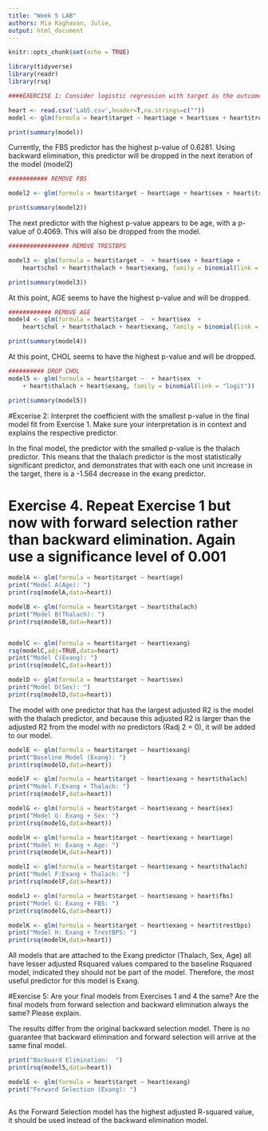 ```yaml
---
title: "Week 5 LAB"
authors: Mia Raghavan, Julie, 
output: html_document
---
```


```r
knitr::opts_chunk$set(echo = TRUE)
```


```r
library(tidyverse)
library(readr)
library(rsq)

####EXERCISE 1: Consider logistic regression with target as the outcome. Perform backward elimination based on p-values using a significance level of 0.001 to obtain a parsimonious model for the presence of heart disease.

heart <- read.csv('Lab5.csv',header=T,na.strings=c(""))
model <- glm(formula = heart$target ~ heart$age + heart$sex + heart$trestbps + heart$chol + heart$fbs + heart$thalach + heart$exang, family = binomial (link = "logit"))

print(summary(model))
```
Currently, the FBS predictor has the highest p-value of 0.6281. Using backward elimination, this predictor will be dropped in the next iteration of the model (model2)
```r
########### REMOVE FBS

model2 <- glm(formula = heart$target ~ heart$age + heart$sex + heart$trestbps + heart$chol + heart$thalach + heart$exang, family = binomial(link = "logit"))

print(summary(model2))

```
The next predictor with the highest p-value appears to be age, with a p-value of 0.4069. This will also be dropped from the model. 

```r
################# REMOVE TRESTBPS

model3 <- glm(formula = heart$target ~  + heart$sex + heart$age + 
    heart$chol + heart$thalach + heart$exang, family = binomial(link = "logit"))

print(summary(model3))

```
At this point, AGE seems to have the highest p-value and will be dropped. 

```r
############ REMOVE AGE
model4 <- glm(formula = heart$target ~  + heart$sex  + 
    heart$chol + heart$thalach + heart$exang, family = binomial(link = "logit"))

print(summary(model4))
```
At this point, CHOL seems to have the highest p-value and will be dropped. 

```r
########## DROP CHOL
model5 <- glm(formula = heart$target ~  + heart$sex  + 
    + heart$thalach + heart$exang, family = binomial(link = "logit"))

print(summary(model5))

```
#Excerise 2: Interpret the coefficient with the smallest p-value in the final model fit from Exercise 1. Make sure your interpretation is in context and explains the respective predictor.

In the final model, the predictor with the smalled p-value is the thalach predictor. This means that the thalach predictor is the most statistically significant predictor, and demonstrates that with each one unit increase in the target, there is a -1.564 decrease in the exang predictor. 

# Exercise 4. Repeat Exercise 1 but now with forward selection rather than backward elimination. Again use a significance level of 0.001

```r
modelA <- glm(formula = heart$target ~ heart$age)
print("Model A(Age): ")
print(rsq(modelA,data=heart))

modelB <- glm(formula = heart$target ~ heart$thalach)
print("Model B(Thalach): ")
print(rsq(modelB,data=heart))


modelC <- glm(formula = heart$target ~ heart$exang)
rsq(modelC,adj=TRUE,data=heart)
print("Model C(Exang): ")
print(rsq(modelC,data=heart))

modelD <- glm(formula = heart$target ~ heart$sex)
print("Model D(Sex): ")
print(rsq(modelD,data=heart))

```
The model with one predictor that has the largest adjusted R2 is the model with the thalach predictor, and because this adjusted R2 is larger than the adjusted R2 from the model with no predictors (Radj 2 = 0), it will be added to our model.

```r
modelE <- glm(formula = heart$target ~ heart$exang)
print("Baseline Model (Exang): ")
print(rsq(modelD,data=heart))

modelF <- glm(formula = heart$target ~ heart$exang + heart$thalach)
print("Model F:Exang + Thalach: ")
print(rsq(modelF,data=heart))

modelG <- glm(formula = heart$target ~ heart$exang + heart$sex)
print("Model G: Exang + Sex: ")
print(rsq(modelG,data=heart))

modelH <- glm(formula = heart$target ~ heart$exang + heart$age)
print("Model H: Exang + Age: ")
print(rsq(modelH,data=heart))

modelI <- glm(formula = heart$target ~ heart$exang + heart$thalach)
print("Model F:Exang + Thalach: ")
print(rsq(modelF,data=heart))

modelJ <- glm(formula = heart$target ~ heart$exang + heart$fbs)
print("Model G: Exang + FBS: ")
print(rsq(modelG,data=heart))

modelK <- glm(formula = heart$target ~ heart$exang + heart$trestbps)
print("Model H: Exang + TrestBPS: ")
print(rsq(modelH,data=heart))
```
All models that are attached to the Exang predictor (Thalach, Sex, Age) all have lesser adjusted Rsquared values compared to the baseline Rsquared model, indicated they should not be part of the model.  Therefore, the most useful predictor for this model is Exang.

#Exercise 5: Are your final models from Exercises 1 and 4 the same? Are the final models from forward selection and backward elimination always the same? Please explain.

The results differ from the original backward selection model. There is no guarantee that backward elimination and forward selection will arrive at the same final model.

```r
print("Backward Elimination:  ")
print(rsq(model5,data=heart))

modelE <- glm(formula = heart$target ~ heart$exang)
print("Forward Selection (Exang): ")
```


```r
```
As the Forward Selection model has the highest adjusted R-squared value, it should be used instead of the backward elimination model. 